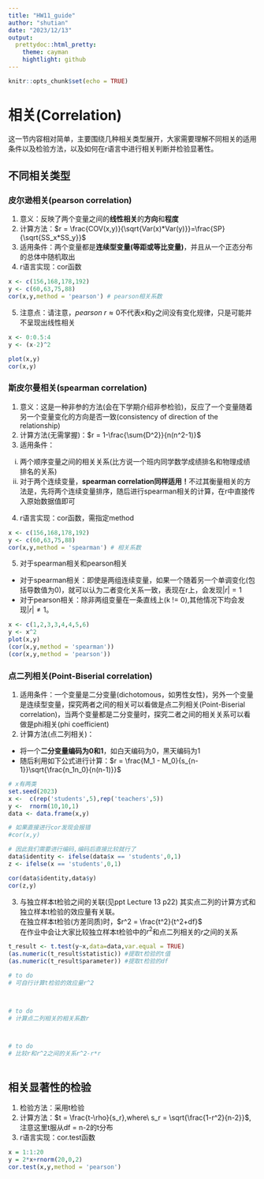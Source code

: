 ```yaml
---
title: "HW11_guide"
author: "shutian"
date: "2023/12/13"
output:
  prettydoc::html_pretty:
    theme: cayman
    hightlight: github
---
```


```r
knitr::opts_chunk$set(echo = TRUE)
```

# 相关(Correlation)

这一节内容相对简单，主要围绕几种相关类型展开，大家需要理解不同相关的适用条件以及检验方法，以及如何在r语言中进行相关判断并检验显著性。

## 不同相关类型

### 皮尔逊相关(pearson correlation)

1.  意义：反映了两个变量之间的**线性相关**的**方向**和**程度**
2.  计算方法：$r = \frac{COV(x,y)}{\sqrt{Var(x)*Var(y)}}=\frac{SP}{\sqrt{SS_x*SS_y}}$
3.  适用条件：两个变量都是**连续型变量(等距或等比变量)**，并且从一个正态分布的总体中随机取出
4.  r语言实现：cor函数

```r
x <- c(156,168,178,192)
y <- c(60,63,75,88)
cor(x,y,method = 'pearson') # pearson相关系数
```

5.  注意点：请注意，$pearson\ r \approx 0$不代表x和y之间没有变化规律，只是可能并不呈现出线性相关

```r
x <- 0:0.5:4
y <- (x-2)^2

plot(x,y)
cor(x,y)
```

### 斯皮尔曼相关(spearman correlation)

1.  意义：这是一种非参的方法(会在下学期介绍非参检验)，反应了一个变量随着另一个变量变化的方向是否一致(consistency of direction of the relationship)
2.  计算方法(无需掌握)：$r = 1-\frac{\sum{D^2}}{n(n^2-1)}$
3.  适用条件：

```{=html}
<!-- -->
```
(i) 两个顺序变量之间的相关关系(比方说一个班内同学数学成绩排名和物理成绩排名的关系)
(ii)  对于两个连续变量，**spearman correlation同样适用！**不过其衡量相关的方法是，先将两个连续变量排序，随后进行spearman相关的计算，在r中直接传入原始数据值即可

```{=html}
<!-- -->
```
4.  r语言实现：cor函数，需指定method

```r
x <- c(156,168,178,192)
y <- c(60,63,75,88)
cor(x,y,method = 'spearman') # 相关系数
```

5.  对于spearman相关和pearson相关

-   对于spearman相关：即使是两组连续变量，如果一个随着另一个单调变化(包括导数值为0)，就可以认为二者变化关系一致，表现在r上，会发现$|r|= 1$
-   对于pearson相关：除非两组变量在一条直线上(k != 0),其他情况下均会发现$|r| \ne 1$。

```r
x <- c(1,2,3,3,4,4,5,6)
y <- x^2
plot(x,y)
(cor(x,y,method = 'spearman'))
(cor(x,y,method = 'pearson'))
```

### 点二列相关(Point-Biserial correlation)

1.  适用条件：一个变量是二分变量(dichotomous，如男性女性)，另外一个变量是连续型变量，探究两者之间的相关可以看做是点二列相关(Point-Biserial correlation)，当两个变量都是二分变量时，探究二者之间的相关关系可以看做是phi相关(phi coefficient)
2.  计算方法(点二列相关)：

-   将一个**二分变量编码为0和1**，如白天编码为0，黑天编码为1
-   随后利用如下公式进行计算：$r = \frac{M_1 - M_0}{s_{n-1}}\sqrt{\frac{n_1n_0}{n(n-1)}}$

```r
# x有两类
set.seed(2023)
x <-  c(rep('students',5),rep('teachers',5))
y <-  rnorm(10,10,1)
data <- data.frame(x,y)

# 如果直接进行cor发现会报错
#cor(x,y)

# 因此我们需要进行编码,编码后直接比较就行了
data$identity <- ifelse(data$x == 'students',0,1)
z <- ifelse(x == 'students',0,1)

cor(data$identity,data$y)
cor(z,y)
```

3.  与独立样本t检验之间的关联(见ppt Lecture 13 p22) 其实点二列的计算方式和独立样本t检验的效应量有关联。\
    在独立样本t检验(方差同质)时，$r^2 = \frac{t^2}{t^2+df}$\
    在作业中会让大家比较独立样本t检验中的$r^2$和点二列相关的$r$之间的关系\

```r
t_result <- t.test(y~x,data=data,var.equal = TRUE)
(as.numeric(t_result$statistic)) #提取t检验的t值
(as.numeric(t_result$parameter)) #提取t检验的df

# to do
# 可自行计算t检验的效应量r^2



# to do
# 计算点二列相关的相关系数r



# to do 
# 比较r和r^2之间的关系r^2-r*r



```

## 相关显著性的检验

1.  检验方法：采用t检验
2.  计算方法：$t = \frac{t-\rho}{s_r},where\ s_r = \sqrt{\frac{1-r^2}{n-2}}$,注意这里t服从df = n-2的t分布
3.  r语言实现：cor.test函数

```r
x = 1:1:20
y = 2*x+rnorm(20,0,2)
cor.test(x,y,method = 'pearson')
```
